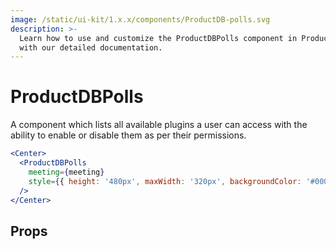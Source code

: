 ```yaml
---
image: /static/ui-kit/1.x.x/components/ProductDB-polls.svg
description: >-
  Learn how to use and customize the ProductDBPolls component in ProductDB's React UI Kit
  with our detailed documentation.
---
```


# ProductDBPolls

A component which lists all available plugins a user can access with
the ability to enable or disable them as per their permissions.

```jsx live
<Center>
  <ProductDBPolls
    meeting={meeting}
    style={{ height: '480px', maxWidth: '320px', backgroundColor: '#000' }}
  />
</Center>
```

## Props

<PropsTable of="ProductDB-polls" />

<head>
  <title>React UI Kit ProductDBPolls</title>
</head>
